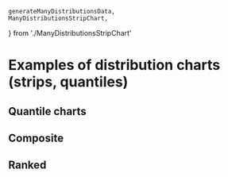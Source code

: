     generateManyDistributionsData,
    ManyDistributionsStripChart,
} from './ManyDistributionsStripChart'

<Meta title="Gallery/Distribution charts" />

# Examples of distribution charts (strips, quantiles)

## Quantile charts

<Canvas>
    <Story name="quantiles">
        <Controller generator={generateQuantileGroupsData} chart={QuantileGroupsChart} />
    </Story>
</Canvas>

## Composite

<Canvas>
    <Story name="strips and quantiles">
        <Controller
            generator={generateStripAndBoxData}
            chart={StripAndBoxChart}
            steps={['axes', 'strips', 'quantiles', 'strips', 'strips']}
        />
    </Story>
</Canvas>

## Ranked

<Canvas>
    <Story name="many distributions">
        <Controller generator={generateManyDistributionsData} chart={ManyDistributionsStripChart} />
    </Story>
</Canvas>

<Canvas>
    <Story name="waterfall">
        <Controller generator={generateWaterfallStripData} chart={WaterfallStripChart} />
    </Story>
</Canvas>
